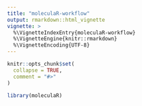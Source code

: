 ```yaml
---
title: "moleculaR-workflow"
output: rmarkdown::html_vignette
vignette: >
  %\VignetteIndexEntry{moleculaR-workflow}
  %\VignetteEngine{knitr::rmarkdown}
  %\VignetteEncoding{UTF-8}
---
```


```r
knitr::opts_chunk$set(
  collapse = TRUE,
  comment = "#>"
)
```

```r
library(moleculaR)
```
